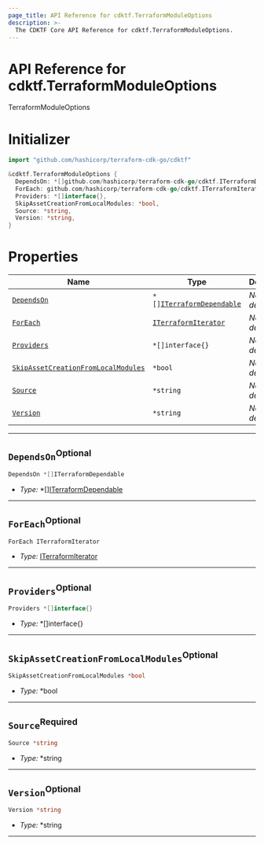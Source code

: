 ```yaml
---
page_title: API Reference for cdktf.TerraformModuleOptions
description: >-
  The CDKTF Core API Reference for cdktf.TerraformModuleOptions.
---
```


<!-- This file is generated through yarn generate-docs -->

# API Reference for cdktf.TerraformModuleOptions

   TerraformModuleOptions <a name="TerraformModuleOptions" id="cdktf.TerraformModuleOptions"></a>
  
  # Initializer <a name="Initializer" id="cdktf.TerraformModuleOptions.Initializer"></a>
  
  ```go
  import "github.com/hashicorp/terraform-cdk-go/cdktf"
  
  &cdktf.TerraformModuleOptions {
  	DependsOn: *[]github.com/hashicorp/terraform-cdk-go/cdktf.ITerraformDependable,
  	ForEach: github.com/hashicorp/terraform-cdk-go/cdktf.ITerraformIterator,
  	Providers: *[]interface{},
  	SkipAssetCreationFromLocalModules: *bool,
  	Source: *string,
  	Version: *string,
  }
  ```
  
  # Properties <a name="Properties" id="Properties"></a>
  
  | **Name** | **Type** | **Description** |
  | --- | --- | --- |
  | <code><a href="#cdktf.TerraformModuleOptions.property.dependsOn">DependsOn</a></code> | <code>*[]<a href="#cdktf.ITerraformDependable">ITerraformDependable</a></code> | *No description.* |
  | <code><a href="#cdktf.TerraformModuleOptions.property.forEach">ForEach</a></code> | <code><a href="#cdktf.ITerraformIterator">ITerraformIterator</a></code> | *No description.* |
  | <code><a href="#cdktf.TerraformModuleOptions.property.providers">Providers</a></code> | <code>*[]interface{}</code> | *No description.* |
  | <code><a href="#cdktf.TerraformModuleOptions.property.skipAssetCreationFromLocalModules">SkipAssetCreationFromLocalModules</a></code> | <code>*bool</code> | *No description.* |
  | <code><a href="#cdktf.TerraformModuleOptions.property.source">Source</a></code> | <code>*string</code> | *No description.* |
  | <code><a href="#cdktf.TerraformModuleOptions.property.version">Version</a></code> | <code>*string</code> | *No description.* |
  
  ---
  
  ## `DependsOn`<sup>Optional</sup> <a name="DependsOn" id="cdktf.TerraformModuleOptions.property.dependsOn"></a>
  
  ```go
  DependsOn *[]ITerraformDependable
  ```
  
  - *Type:* *[]<a href="#cdktf.ITerraformDependable">ITerraformDependable</a>
  
  ---
  
  ## `ForEach`<sup>Optional</sup> <a name="ForEach" id="cdktf.TerraformModuleOptions.property.forEach"></a>
  
  ```go
  ForEach ITerraformIterator
  ```
  
  - *Type:* <a href="#cdktf.ITerraformIterator">ITerraformIterator</a>
  
  ---
  
  ## `Providers`<sup>Optional</sup> <a name="Providers" id="cdktf.TerraformModuleOptions.property.providers"></a>
  
  ```go
  Providers *[]interface{}
  ```
  
  - *Type:* *[]interface{}
  
  ---
  
  ## `SkipAssetCreationFromLocalModules`<sup>Optional</sup> <a name="SkipAssetCreationFromLocalModules" id="cdktf.TerraformModuleOptions.property.skipAssetCreationFromLocalModules"></a>
  
  ```go
  SkipAssetCreationFromLocalModules *bool
  ```
  
  - *Type:* *bool
  
  ---
  
  ## `Source`<sup>Required</sup> <a name="Source" id="cdktf.TerraformModuleOptions.property.source"></a>
  
  ```go
  Source *string
  ```
  
  - *Type:* *string
  
  ---
  
  ## `Version`<sup>Optional</sup> <a name="Version" id="cdktf.TerraformModuleOptions.property.version"></a>
  
  ```go
  Version *string
  ```
  
  - *Type:* *string
  
  ---
  
